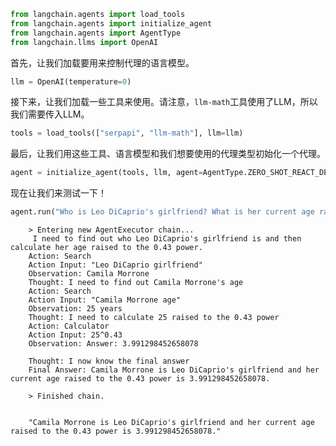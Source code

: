 ```python
from langchain.agents import load_tools
from langchain.agents import initialize_agent
from langchain.agents import AgentType
from langchain.llms import OpenAI
```

首先，让我们加载要用来控制代理的语言模型。


```python
llm = OpenAI(temperature=0)
```

接下来，让我们加载一些工具来使用。请注意，`llm-math`工具使用了LLM，所以我们需要传入LLM。


```python
tools = load_tools(["serpapi", "llm-math"], llm=llm)
```

最后，让我们用这些工具、语言模型和我们想要使用的代理类型初始化一个代理。


```python
agent = initialize_agent(tools, llm, agent=AgentType.ZERO_SHOT_REACT_DESCRIPTION, verbose=True)
```

现在让我们来测试一下！


```python
agent.run("Who is Leo DiCaprio's girlfriend? What is her current age raised to the 0.43 power?")
```

<CodeOutputBlock lang="python">

```
    > Entering new AgentExecutor chain...
     I need to find out who Leo DiCaprio's girlfriend is and then calculate her age raised to the 0.43 power.
    Action: Search
    Action Input: "Leo DiCaprio girlfriend"
    Observation: Camila Morrone
    Thought: I need to find out Camila Morrone's age
    Action: Search
    Action Input: "Camila Morrone age"
    Observation: 25 years
    Thought: I need to calculate 25 raised to the 0.43 power
    Action: Calculator
    Action Input: 25^0.43
    Observation: Answer: 3.991298452658078
    
    Thought: I now know the final answer
    Final Answer: Camila Morrone is Leo DiCaprio's girlfriend and her current age raised to the 0.43 power is 3.991298452658078.
    
    > Finished chain.


    "Camila Morrone is Leo DiCaprio's girlfriend and her current age raised to the 0.43 power is 3.991298452658078."
```

</CodeOutputBlock>
